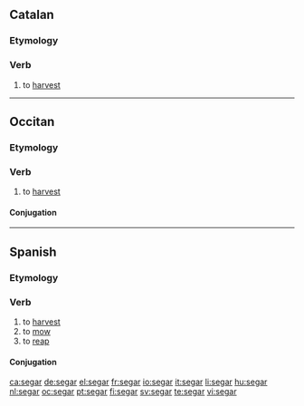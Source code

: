 ==Catalan==

===Etymology===
{{etyl|la|ca}} {{term|seco||lang=la}}

===Verb===
{{infl|ca|verb}}

# to [[harvest]]

----

==Occitan==

===Etymology===
{{etyl|la|oc}} {{term|seco||lang=la}}

===Verb===
{{oc-verb}}

# to [[harvest]]

====Conjugation====
{{oc-conj-needed}}

----

==Spanish==

===Etymology===
{{etyl|la|es}} {{term|seco||lang=la}}

===Verb===
{{es-verb|seg|ar|pres=siego|pret=segué}}

# to [[harvest]]
# to [[mow]]
# to [[reap]]

====Conjugation====
{{es-conj-gar (e-ie)|s|}}

[[ca:segar]]
[[de:segar]]
[[el:segar]]
[[fr:segar]]
[[io:segar]]
[[it:segar]]
[[li:segar]]
[[hu:segar]]
[[nl:segar]]
[[oc:segar]]
[[pt:segar]]
[[fi:segar]]
[[sv:segar]]
[[te:segar]]
[[vi:segar]]